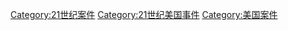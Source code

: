 [[Category:21世纪案件|Category:21世纪案件]]
[[Category:21世纪美国事件|Category:21世纪美国事件]]
[[Category:美国案件|Category:美国案件]]